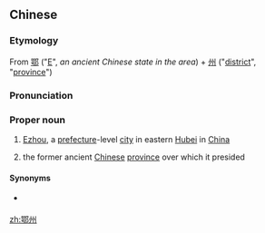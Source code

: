 ==Chinese==
{{zh-forms}}
{{wikipedia|Ezhou}}

===Etymology===
From [[鄂]] ("[[E]]", ''an ancient Chinese state in the area'') + [[州]] ("[[district]]", "[[province]]")

===Pronunciation===
{{zh-pron
|m=Èzhōu
|cat=pn
}}

===Proper noun===
{{zh-proper noun}}

# {{zh-div|市}} [[Ezhou]], a [[prefecture]]-level [[city]] in eastern [[Hubei]] in [[China]]
# the former ancient [[Chinese]] [[province]] over which it presided

====Synonyms====
* {{q|obsolete}} {{zh-l|武昌}}

[[zh:鄂州]]